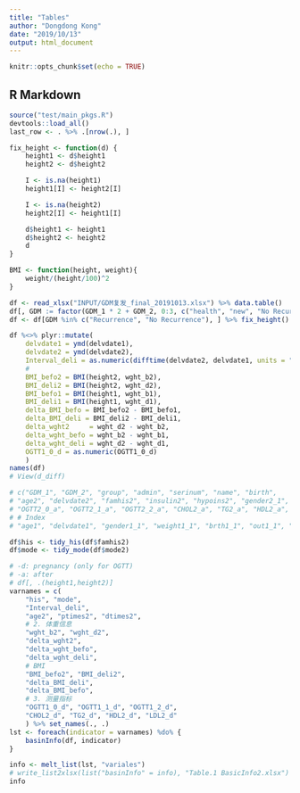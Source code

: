 ```yaml
---
title: "Tables"
author: "Dongdong Kong"
date: "2019/10/13"
output: html_document
---
```


```r
knitr::opts_chunk$set(echo = TRUE)
```

## R Markdown

```r
source("test/main_pkgs.R")
devtools::load_all()
last_row <- . %>% .[nrow(.), ]

fix_height <- function(d) {
    height1 <- d$height1
    height2 <- d$height2

    I <- is.na(height1)
    height1[I] <- height2[I]

    I <- is.na(height2)
    height2[I] <- height1[I]

    d$height1 <- height1
    d$height2 <- height2
    d
}

BMI <- function(height, weight){
    weight/(height/100)^2
}

df <- read_xlsx("INPUT/GDM复发_final_20191013.xlsx") %>% data.table()
df[, GDM := factor(GDM_1 * 2 + GDM_2, 0:3, c("health", "new", "No Recurrence", "Recurrence"))]
df <- df[GDM %in% c("Recurrence", "No Recurrence"), ] %>% fix_height()

df %<>% plyr::mutate(
    delvdate1 = ymd(delvdate1), 
    delvdate2 = ymd(delvdate2), 
    Interval_deli = as.numeric(difftime(delvdate2, delvdate1, units = "days")/30),
    # 
    BMI_befo2 = BMI(height2, wght_b2), 
    BMI_deli2 = BMI(height2, wght_d2), 
    BMI_befo1 = BMI(height1, wght_b1), 
    BMI_deli1 = BMI(height1, wght_d1), 
    delta_BMI_befo = BMI_befo2 - BMI_befo1, 
    delta_BMI_deli = BMI_deli2 - BMI_deli1, 
    delta_wght2     = wght_d2 - wght_b2, 
    delta_wght_befo = wght_b2 - wght_b1, 
    delta_wght_deli = wght_d2 - wght_d1, 
    OGTT1_0_d = as.numeric(OGTT1_0_d)
    )
names(df)
# View(d_diff)
```

```r
# c("GDM_1", "GDM_2", "group", "admin", "serinum", "name", "birth", 
# "age2", "delvdate2", "famhis2", "insulin2", "hypoins2", "gender2_1", "weight2_1", "brth2_1", "out2_1", "gender2_2", "weight2_2", "brth2_2", "out2_2", "ptimes2", "dtimes2", "pweek2", "pday2", "mode2", "wght_b2", "wght_d2", "height2", "diagn2", "hist2", "HBA2_d", "OGTT2_0_d", "OGTT2_1_d", "OGTT2_2_d", "CHOL2_d", "TG2_d", "HDL2_d", "LDL2_d", "uglu2_d", "pro2_d", "GLU2_d", "HBA2_a", 
# "OGTT2_0_a", "OGTT2_1_a", "OGTT2_2_a", "CHOL2_a", "TG2_a", "HDL2_a", "LDL2_a", "insu2_0_a", "uglu2_1_a", "uglu2_2_a", 
# # Index
# "age1", "delvdate1", "gender1_1", "weight1_1", "brth1_1", "out1_1", "gender1_2", "weight1_2", "brth1_2", "out1_2", "insulin1", "hypoins1", "ptimes1", "dtimes1", "pweek1", "pday1", "mode1", "wght_b1", "wght_d1", "height1", "diagn1", "pdiagn1", "hist1", "HBA1_d", "OGTT1_0_d", "OGTT1_1_d", "OGTT1_2_d", "OGTT1_3_d", "CHOL1_d", "TG1_d", "HDL1_d", "LDL1_d", "GDM")
```


```r
df$his <- tidy_his(df$famhis2)
df$mode <- tidy_mode(df$mode2)

# -d: pregnancy (only for OGTT)
# -a: after
# df[, .(height1,height2)]
varnames = c(
    "his", "mode",
    "Interval_deli", 
    "age2", "ptimes2", "dtimes2",
    # 2. 体重信息
    "wght_b2", "wght_d2",
    "delta_wght2",
    "delta_wght_befo",
    "delta_wght_deli",
    # BMI
    "BMI_befo2", "BMI_deli2",
    "delta_BMI_deli",
    "delta_BMI_befo",
    # 3. 测量指标
    "OGTT1_0_d", "OGTT1_1_d", "OGTT1_2_d", 
    "CHOL2_d", "TG2_d", "HDL2_d", "LDL2_d"
    ) %>% set_names(., .)
lst <- foreach(indicator = varnames) %do% {
    basinInfo(df, indicator)    
}

info <- melt_list(lst, "variales")
# write_list2xlsx(list("basinInfo" = info), "Table.1 BasicInfo2.xlsx")
info
```
